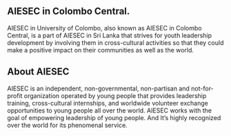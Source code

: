 ## AIESEC in Colombo Central. 

AIESEC in University of Colombo, also known as AIESEC in Colombo Central, is a part of AIESEC in Sri Lanka that strives for youth leadership development by involving them in cross-cultural activities so that they could make a positive impact on their communities as well as the world.

## About AIESEC

AIESEC is an independent, non-governmental, non-partisan and not-for-profit organization operated by young people that provides leadership training, cross-cultural internships, and worldwide volunteer exchange opportunities to young people all over the world. AIESEC works with the goal of empowering leadership of young people. And It’s highly recognized over the world for its phenomenal service.